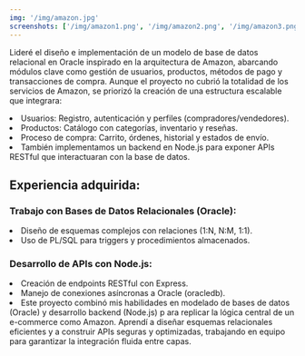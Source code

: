 ```yaml
---
img: '/img/amazon.jpg'
screenshots: ['/img/amazon1.png', '/img/amazon2.png', '/img/amazon3.png']
---
```


Lideré el diseño e implementación de un modelo de base de datos relacional en Oracle inspirado en la arquitectura de Amazon, 
abarcando módulos clave como gestión de usuarios, productos, métodos de pago y transacciones de compra. Aunque el proyecto 
no cubrió la totalidad de los servicios de Amazon, se priorizó la creación de una estructura escalable que integrara: 

<li> Usuarios: Registro, autenticación y perfiles (compradores/vendedores). </li>

<li>Productos: Catálogo con categorías, inventario y reseñas.</li> 

<li>Proceso de compra: Carrito, órdenes, historial y estados de envío. </li>

<li>También implementamos un backend en Node.js para exponer APIs RESTful que interactuaran con la base de datos. </li>

## Experiencia adquirida: 

### Trabajo con Bases de Datos Relacionales (Oracle): 

<li>Diseño de esquemas complejos con relaciones (1:N, N:M, 1:1). </li>

<li>Uso de PL/SQL para triggers y procedimientos almacenados. </li>

### Desarrollo de APIs con Node.js: 

<li>Creación de endpoints RESTful con Express. </li>

<li>Manejo de conexiones asíncronas a Oracle (oracledb). </li>

<li>Este proyecto combinó mis habilidades en modelado de bases de datos (Oracle) y desarrollo backend (Node.js) p
    ara replicar la lógica central de un e-commerce como Amazon. Aprendí a diseñar esquemas relacionales eficientes y 
    a construir APIs seguras y optimizadas, trabajando en equipo para garantizar la integración fluida entre capas. </li>